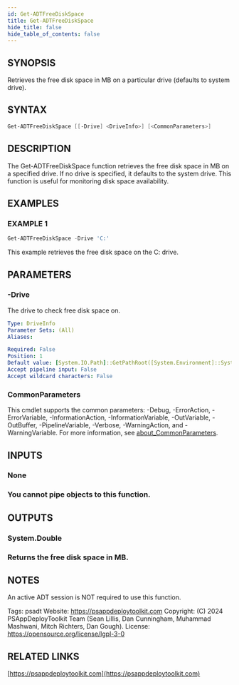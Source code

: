 ```yaml
---
id: Get-ADTFreeDiskSpace
title: Get-ADTFreeDiskSpace
hide_title: false
hide_table_of_contents: false
---
```


## SYNOPSIS

Retrieves the free disk space in MB on a particular drive (defaults to system drive).

## SYNTAX

```powershell
Get-ADTFreeDiskSpace [[-Drive] <DriveInfo>] [<CommonParameters>]
```

## DESCRIPTION

The Get-ADTFreeDiskSpace function retrieves the free disk space in MB on a specified drive.
If no drive is specified, it defaults to the system drive.
This function is useful for monitoring disk space availability.

## EXAMPLES

### EXAMPLE 1

```powershell
Get-ADTFreeDiskSpace -Drive 'C:'
```

This example retrieves the free disk space on the C: drive.

## PARAMETERS

### -Drive

The drive to check free disk space on.

```yaml
Type: DriveInfo
Parameter Sets: (All)
Aliases:

Required: False
Position: 1
Default value: [System.IO.Path]::GetPathRoot([System.Environment]::SystemDirectory)
Accept pipeline input: False
Accept wildcard characters: False
```

### CommonParameters

This cmdlet supports the common parameters: -Debug, -ErrorAction, -ErrorVariable, -InformationAction, -InformationVariable, -OutVariable, -OutBuffer, -PipelineVariable, -Verbose, -WarningAction, and -WarningVariable. For more information, see [about_CommonParameters](http://go.microsoft.com/fwlink/?LinkID=113216).

## INPUTS

### None

### You cannot pipe objects to this function.

## OUTPUTS

### System.Double

### Returns the free disk space in MB.

## NOTES

An active ADT session is NOT required to use this function.

Tags: psadt
Website: https://psappdeploytoolkit.com
Copyright: (C) 2024 PSAppDeployToolkit Team (Sean Lillis, Dan Cunningham, Muhammad Mashwani, Mitch Richters, Dan Gough).
License: https://opensource.org/license/lgpl-3-0

## RELATED LINKS

[https://psappdeploytoolkit.com](https://psappdeploytoolkit.com)
